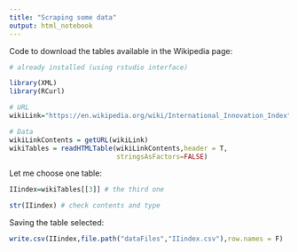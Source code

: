 ```yaml
---
title: "Scraping some data"
output: html_notebook
---
```


Code to download the tables available in the Wikipedia page:

```r
# already installed (using rstudio interface)

library(XML)
library(RCurl)

# URL
wikiLink="https://en.wikipedia.org/wiki/International_Innovation_Index"

# Data
wikiLinkContents = getURL(wikiLink)
wikiTables = readHTMLTable(wikiLinkContents,header = T,
                           stringsAsFactors=FALSE)
```

Let me choose one table:

```r
IIindex=wikiTables[[3]] # the third one

str(IIindex) # check contents and type
```
Saving the table selected:

```r
write.csv(IIindex,file.path("dataFiles","IIindex.csv"),row.names = F)
```



